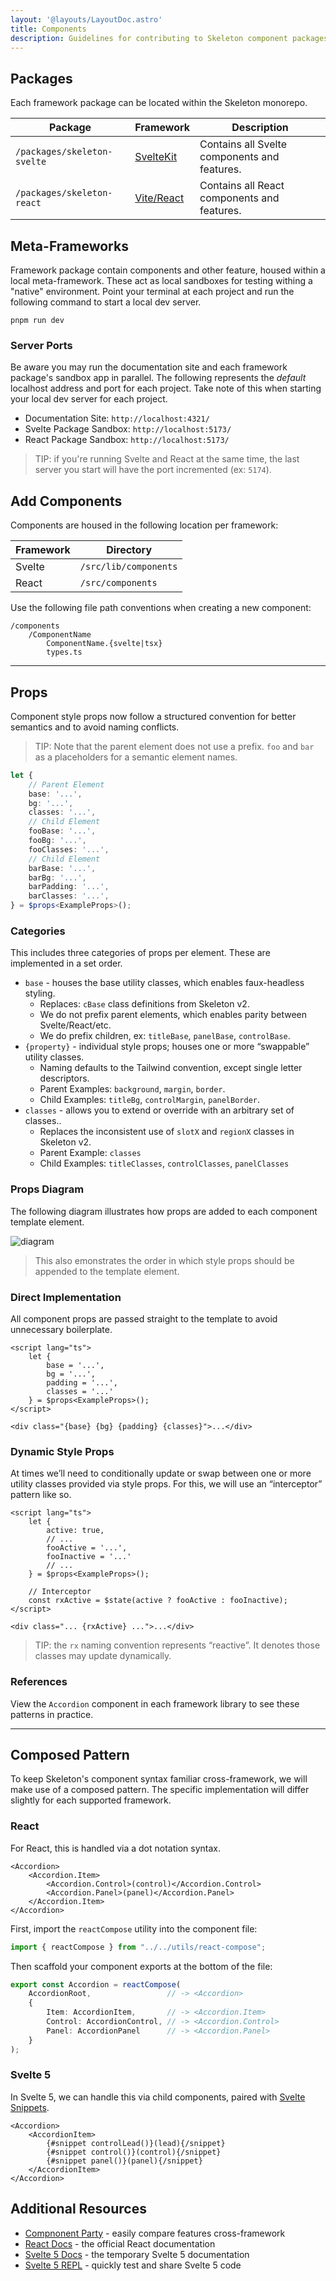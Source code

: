 ```yaml
---
layout: '@layouts/LayoutDoc.astro'
title: Components
description: Guidelines for contributing to Skeleton component packages.
---
```



## Packages

Each framework package can be located within the Skeleton monorepo.

| Package                     | Framework                            | Description                                  |
|-----------------------------|--------------------------------------|----------------------------------------------|
| `/packages/skeleton-svelte` | [SvelteKit](https://kit.svelte.dev/) | Contains all Svelte components and features. |
| `/packages/skeleton-react`  | [Vite/React](https://vitejs.dev/)    | Contains all React components and features.  |


## Meta-Frameworks

Framework package contain components and other feature, housed within a local meta-framework. These act as local sandboxes for testing withing a "native" environment. Point your terminal at each project and run the following command to start a local dev server.

```
pnpm run dev
```

### Server Ports

Be aware you may run the documentation site and each framework package's sandbox app in parallel. The following represents the *default* localhost address and port for each project. Take note of this when starting your local dev server for each project.

* Documentation Site: `http://localhost:4321/`
* Svelte Package Sandbox: `http://localhost:5173/`
* React Package Sandbox: `http://localhost:5173/`

> TIP: if you're running Svelte and React at the same time, the last server you start will have the port incremented (ex: `5174`).

## Add Components

Components are housed in the following location per framework:

| Framework | Directory             |
|-----------|-----------------------|
| Svelte    | `/src/lib/components` |
| React     | `/src/components`     |

Use the following file path conventions when creating a new component:

```
/components
    /ComponentName
        ComponentName.{svelte|tsx}
        types.ts
```

---

## Props

Component style props now follow a structured convention for better semantics and to avoid naming conflicts.

> TIP: Note that the parent element does not use a prefix. `foo` and `bar` as a placeholders for a semantic element names.

```ts
let {
	// Parent Element
	base: '...',
	bg: '...',
	classes: '...',
	// Child Element
	fooBase: '...',
	fooBg: '...',
	fooClasses: '...',
	// Child Element
	barBase: '...',
	barBg: '...',
	barPadding: '...',
	barClasses: '...',
} = $props<ExampleProps>();
```

### Categories

This includes three categories of props per element. These are implemented in a set order.

- `base` - houses the base utility classes, which enables faux-headless styling.
    - Replaces: `cBase` class definitions from Skeleton v2.
    - We do not prefix parent elements, which enables parity between Svelte/React/etc.
    - We do prefix children, ex: `titleBase`, `panelBase`, `controlBase`.
- `{property}` - individual style props; houses one or more “swappable” utility classes.
    - Naming defaults to the Tailwind convention, except single letter descriptors.
    - Parent Examples: `background`, `margin`, `border`.
    - Child Examples: `titleBg`, `controlMargin`, `panelBorder`.
- `classes` - allows you to extend or override with an arbitrary set of classes..
    - Replaces the inconsistent use of `slotX` and `regionX` classes in Skeleton v2.
    - Parent Example: `classes`
    - Child Examples: `titleClasses`, `controlClasses`, `panelClasses`


### Props Diagram

The following diagram illustrates how props are added to each component template element.

![diagram](https://github.com/skeletonlabs/skeleton/assets/1509726/dd2f9ccf-a971-4599-9546-4587193dccdb)

> This also emonstrates the order in which style props should be appended to the template element.

### Direct Implementation

All component props are passed straight to the template to avoid unnecessary boilerplate.

```svelte
<script lang="ts">
    let {
        base = '...',
        bg = '...',
        padding = '...',
        classes = '...'
    } = $props<ExampleProps>();
</script>

<div class="{base} {bg} {padding} {classes}">...</div>
```

### Dynamic Style Props

At times we’ll need to conditionally update or swap between one or more utility classes provided via style props. For this, we will use an “interceptor” pattern like so.

```svelte
<script lang="ts">
    let {
        active: true,
        // ...
        fooActive = '...',
        fooInactive = '...'
        // ...
    } = $props<ExampleProps>();

    // Interceptor
    const rxActive = $state(active ? fooActive : fooInactive);
</script>

<div class="... {rxActive} ...">...</div>
```

> TIP: the `rx` naming convention represents “reactive”. It denotes those classes may update dynamically.

### References

View the `Accordion` component in each framework library to see these patterns in practice.

---

## Composed Pattern

To keep Skeleton's component syntax familiar cross-framework, we will make use of a composed pattern. The specific implementation will differ slightly for each supported framework.

### React

For React, this is handled via a dot notation syntax.

```tsx
<Accordion>
    <Accordion.Item>
        <Accordion.Control>(control)</Accordion.Control>
        <Accordion.Panel>(panel)</Accordion.Panel>
    </Accordion.Item>
</Accordion>
```

First, import the `reactCompose` utility into the component file:

```ts
import { reactCompose } from "../../utils/react-compose";
```

Then scaffold your component exports at the bottom of the file:

```ts
export const Accordion = reactCompose(
    AccordionRoot,                 // -> <Accordion>
    {
        Item: AccordionItem,       // -> <Accordion.Item>
        Control: AccordionControl, // -> <Accordion.Control>
        Panel: AccordionPanel      // -> <Accordion.Panel>
    }
);
```

### Svelte 5

In Svelte 5, we can handle this via child components, paired with [Svelte Snippets](https://svelte-5-preview.vercel.app/docs/snippets).

```svelte
<Accordion>
	<AccordionItem>
		{#snippet controlLead()}(lead){/snippet}
		{#snippet control()}(control){/snippet}
		{#snippet panel()}(panel){/snippet}
	</AccordionItem>
</Accordion>
```

## Additional Resources

* [Compnonent Party](https://component-party.dev/) - easily compare features cross-framework
* [React Docs](https://react.dev/) - the official React documentation
* [Svelte 5 Docs](https://svelte-5-preview.vercel.app/docs/introduction) - the temporary Svelte 5 documentation
* [Svelte 5 REPL](https://svelte-5-preview.vercel.app/) - quickly test and share Svelte 5 code